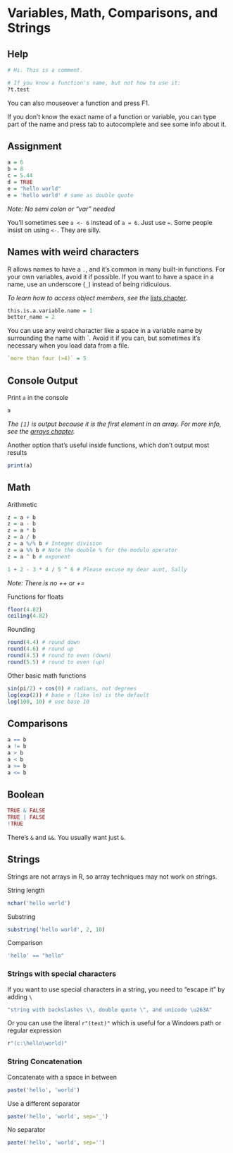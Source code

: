 # Variables, Math, Comparisons, and Strings

## Help

```r
# Hi. This is a comment.

# If you know a function's name, but not how to use it:
?t.test
```

You can also mouseover a function and press F1.

If you don't know the exact name of a function or variable, you can type part of the name and press tab to autocomplete and see some info about it.

## Assignment

```r
a = 6
b = 8
c = 5.44
d = TRUE
e = "hello world" 
e = 'hello world' # same as double quote
```

*Note: No semi colon or "var" needed*

You'll sometimes see `a <- 6` instead of `a = 6`. Just use `=`. Some people insist on using `<-`. They are silly.

## Names with weird characters

R allows names to have a `.`, and it's common in many built-in functions. For your own variables, avoid it if possible. If you want to have a space in a name, use an underscore (`_`) instead of being ridiculous.

*To learn how to access object members, see the* [lists chapter](lists.html#accessing-elements-in-a-list)*.*

```r
this.is.a.variable.name = 1
better_name = 2
```

You can use any weird character like a space in a variable name by surrounding the name with \`. Avoid it if you can, but sometimes it's necessary when you load data from a file.

```r
`more than four (>4)` = 5
```

## Console Output

Print `a` in the console

```r
a
```

*The `[1]` is output because it is the first element in an array. For more info, see the [arrays chapter](arrays.html).*

Another option that's useful inside functions, which don't output most results

```r
print(a)
```

## Math

Arithmetic

```r
z = a + b
z = a - b
z = a * b
z = a / b
z = a %/% b # Integer division
z = a %% b # Note the double % for the modulo operator
z = a ^ b # exponent

1 + 2 - 3 * 4 / 5 ^ 6 # Please excuse my dear aunt, Sally
```

*Note: There is no ++ or +=*

Functions for floats

```r
floor(4.82)
ceiling(4.82)
```

Rounding

```r
round(4.4) # round down
round(4.6) # round up
round(4.5) # round to even (down)
round(5.5) # round to even (up)
```

Other basic math functions

```r
sin(pi/2) + cos(0) # radians, not degrees
log(exp(2)) # base e (like ln) is the default
log(100, 10) # use base 10
```

## Comparisons

```r
a == b
a != b
a > b
a < b
a >= b
a <= b
```

## Boolean

```r
TRUE & FALSE
TRUE | FALSE
!TRUE
```

There's `&` and `&&`. You usually want just `&`.

## Strings

Strings are not arrays in R, so array techniques may not work on strings.

String length

```r
nchar('hello world')
```

Substring

```r
substring('hello world', 2, 10)
```

Comparison

```r
'hello' == "hello"
```

### Strings with special characters

If you want to use special characters in a string, you need to "escape it" by adding `\`

```r
"string with backslashes \\, double quote \", and unicode \u263A"
```

Or you can use the literal `r"(text)"` which is useful for a Windows path or regular expression

```r
r"(c:\hello\world)"
```

### String Concatenation

Concatenate with a space in between

```r
paste('hello', 'world')
```

Use a different separator

```r
paste('hello', 'world', sep='_')
```

No separator

```r
paste('hello', 'world', sep='')
```
